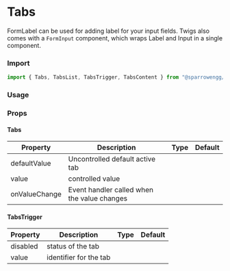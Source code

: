 
# Tabs

FormLabel can be used for adding label for your input fields. Twigs also comes with a `FormInput` component, which wraps Label and Input in a single component. 

### Import

```jsx
import { Tabs, TabsList, TabsTrigger, TabsContent } from "@sparrowengg/twigs-react";
```


### Usage 

<TabsSnippet />


### Props

#### Tabs

| Property      | Description                                 | Type | Default |
|---------------|---------------------------------------------|------|---------|
| defaultValue  | Uncontrolled default active tab             |      |         |
| value         | controlled value                            |      |         |
| onValueChange | Event handler called when the value changes |      |         |

#### TabsTrigger

| Property | Description            | Type | Default |
|----------|------------------------|------|---------|
| disabled | status of the tab      |      |         |
| value    | identifier for the tab |      |         |